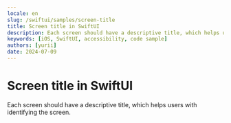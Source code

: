 ```yaml
---
locale: en
slug: /swiftui/samples/screen-title
title: Screen title in SwiftUI
description: Each screen should have a descriptive title, which helps users with identifying the screen.
keywords: [iOS, SwiftUI, accessibility, code sample]
authors: [yurii]
date: 2024-07-09
---
```


# Screen title in SwiftUI

Each screen should have a descriptive title, which helps users with identifying the screen.

<CodeSample id="screen-title" framework="swiftui" locale="en"/>
